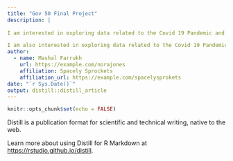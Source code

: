```yaml
---
title: "Gov 50 Final Project"
description: |
  
I am interested in exploring data related to the Covid 19 Pandemic and the efficacy of Pharmaceutical and Non-Pharmaceutical interventions (lock downs, contact tracing etc.) in controlling the spread of the virus globally. I want to compare the effectiveness of these across different social groups by using categories like gender, country etc. 

I am also interested in exploring data related to the Covid 19 Pandemic and the how that has impacted Gender equity, especially domestic violence against women in different countries. 
author:
  - name: Mashal Farrukh 
    url: https://example.com/norajones
    affiliation: Spacely Sprockets
    affiliation_url: https://example.com/spacelysprokets
date: "`r Sys.Date()`"
output: distill::distill_article
---
```


```r
knitr::opts_chunk$set(echo = FALSE)
```

Distill is a publication format for scientific and technical writing, native to the web. 

Learn more about using Distill for R Markdown at <https://rstudio.github.io/distill>.





